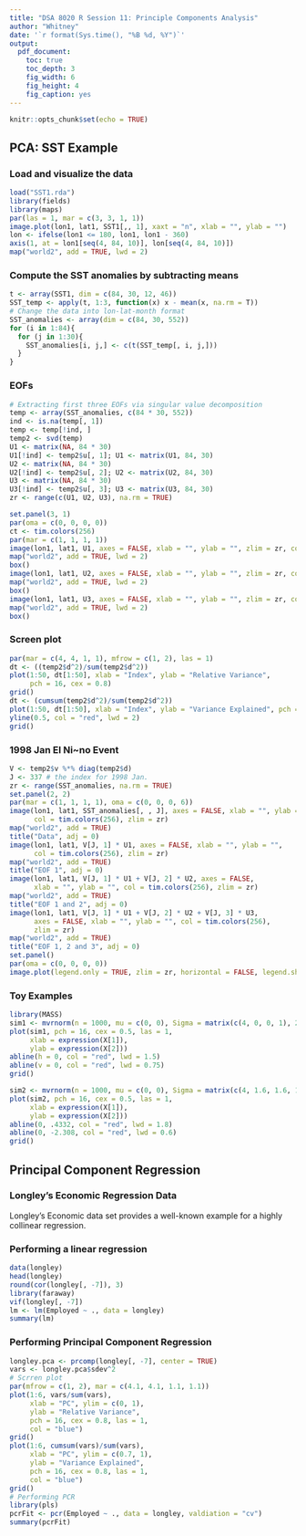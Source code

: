 ```yaml
---
title: "DSA 8020 R Session 11: Principle Components Analysis"
author: "Whitney"
date: '`r format(Sys.time(), "%B %d, %Y")`'
output:
  pdf_document:
    toc: true
    toc_depth: 3
    fig_width: 6
    fig_height: 4
    fig_caption: yes
---
```


```r
knitr::opts_chunk$set(echo = TRUE)
```

## PCA: SST Example

### Load and visualize the data

```r
load("SST1.rda")
library(fields)
library(maps)
par(las = 1, mar = c(3, 3, 1, 1))
image.plot(lon1, lat1, SST1[,, 1], xaxt = "n", xlab = "", ylab = "")
lon <- ifelse(lon1 <= 180, lon1, lon1 - 360)
axis(1, at = lon1[seq(4, 84, 10)], lon[seq(4, 84, 10)])
map("world2", add = TRUE, lwd = 2)
```

### Compute the SST anomalies by subtracting means

```r
t <- array(SST1, dim = c(84, 30, 12, 46))
SST_temp <- apply(t, 1:3, function(x) x - mean(x, na.rm = T))
# Change the data into lon-lat-month format 
SST_anomalies <- array(dim = c(84, 30, 552))
for (i in 1:84){
  for (j in 1:30){
    SST_anomalies[i, j,] <- c(t(SST_temp[, i, j,]))
  }
}
```

### EOFs

```r
# Extracting first three EOFs via singular value decomposition
temp <- array(SST_anomalies, c(84 * 30, 552))
ind <- is.na(temp[, 1])
temp <- temp[!ind, ]
temp2 <- svd(temp)
U1 <- matrix(NA, 84 * 30)
U1[!ind] <- temp2$u[, 1]; U1 <- matrix(U1, 84, 30)
U2 <- matrix(NA, 84 * 30)
U2[!ind] <- temp2$u[, 2]; U2 <- matrix(U2, 84, 30)
U3 <- matrix(NA, 84 * 30)
U3[!ind] <- temp2$u[, 3]; U3 <- matrix(U3, 84, 30)
zr <- range(c(U1, U2, U3), na.rm = TRUE)

set.panel(3, 1)
par(oma = c(0, 0, 0, 0))
ct <- tim.colors(256)
par(mar = c(1, 1, 1, 1))
image(lon1, lat1, U1, axes = FALSE, xlab = "", ylab = "", zlim = zr, col = ct)
map("world2", add = TRUE, lwd = 2)
box()
image(lon1, lat1, U2, axes = FALSE, xlab = "", ylab = "", zlim = zr, col = ct)
map("world2", add = TRUE, lwd = 2)
box()
image(lon1, lat1, U3, axes = FALSE, xlab = "", ylab = "", zlim = zr, col = ct)
map("world2", add = TRUE, lwd = 2)
box()
```


### Screen plot

```r
par(mar = c(4, 4, 1, 1), mfrow = c(1, 2), las = 1)
dt <- ((temp2$d^2)/sum(temp2$d^2))
plot(1:50, dt[1:50], xlab = "Index", ylab = "Relative Variance",
     pch = 16, cex = 0.8)
grid()
dt <- (cumsum(temp2$d^2)/sum(temp2$d^2))
plot(1:50, dt[1:50], xlab = "Index", ylab = "Variance Explained", pch = 16, cex = 0.8)
yline(0.5, col = "red", lwd = 2)
grid()
```

### 1998 Jan El Ni\~no Event

```r
V <- temp2$v %*% diag(temp2$d)
J <- 337 # the index for 1998 Jan.
zr <- range(SST_anomalies, na.rm = TRUE)
set.panel(2, 2)
par(mar = c(1, 1, 1, 1), oma = c(0, 0, 0, 6))
image(lon1, lat1, SST_anomalies[, , J], axes = FALSE, xlab = "", ylab = "", 
      col = tim.colors(256), zlim = zr)
map("world2", add = TRUE)
title("Data", adj = 0)
image(lon1, lat1, V[J, 1] * U1, axes = FALSE, xlab = "", ylab = "", 
      col = tim.colors(256), zlim = zr)
map("world2", add = TRUE)
title("EOF 1", adj = 0)
image(lon1, lat1, V[J, 1] * U1 + V[J, 2] * U2, axes = FALSE, 
      xlab = "", ylab = "", col = tim.colors(256), zlim = zr)
map("world2", add = TRUE)
title("EOF 1 and 2", adj = 0)
image(lon1, lat1, V[J, 1] * U1 + V[J, 2] * U2 + V[J, 3] * U3, 
      axes = FALSE, xlab = "", ylab = "", col = tim.colors(256), 
      zlim = zr)
map("world2", add = TRUE)
title("EOF 1, 2 and 3", adj = 0)
set.panel()
par(oma = c(0, 0, 0, 0))
image.plot(legend.only = TRUE, zlim = zr, horizontal = FALSE, legend.shrink = 0.6)
```

### Toy Examples 

```r
library(MASS)
sim1 <- mvrnorm(n = 1000, mu = c(0, 0), Sigma = matrix(c(4, 0, 0, 1), 2, 2))
plot(sim1, pch = 16, cex = 0.5, las = 1,
     xlab = expression(X[1]),
     ylab = expression(X[2]))
abline(h = 0, col = "red", lwd = 1.5)
abline(v = 0, col = "red", lwd = 0.75)
grid()

sim2 <- mvrnorm(n = 1000, mu = c(0, 0), Sigma = matrix(c(4, 1.6, 1.6, 1), 2, 2))
plot(sim2, pch = 16, cex = 0.5, las = 1,
     xlab = expression(X[1]),
     ylab = expression(X[2]))
abline(0, .4332, col = "red", lwd = 1.8)
abline(0, -2.308, col = "red", lwd = 0.6)
grid()
```


## Principal Component Regression

### Longley's Economic Regression Data

Longley's Economic data set provides a well-known example for a highly collinear regression.

### Performing a linear regression

```r
data(longley)
head(longley)
round(cor(longley[, -7]), 3)
library(faraway)
vif(longley[, -7])
lm <- lm(Employed ~ ., data = longley)
summary(lm)
```

### Performing Principal Component Regression

```r
longley.pca <- prcomp(longley[, -7], center = TRUE)
vars <- longley.pca$sdev^2
# Scrren plot
par(mfrow = c(1, 2), mar = c(4.1, 4.1, 1.1, 1.1))
plot(1:6, vars/sum(vars),
     xlab = "PC", ylim = c(0, 1),
     ylab = "Relative Variance",
     pch = 16, cex = 0.8, las = 1,
     col = "blue")
grid()
plot(1:6, cumsum(vars)/sum(vars),
     xlab = "PC", ylim = c(0.7, 1),
     ylab = "Variance Explained",
     pch = 16, cex = 0.8, las = 1,
     col = "blue")
grid()
# Performing PCR
library(pls)
pcrFit <- pcr(Employed ~ ., data = longley, valdiation = "cv")
summary(pcrFit)
```

